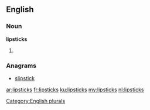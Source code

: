 ==English==

===Noun===
'''lipsticks'''

# {{plural of|[[lipstick]]}}

===Anagrams===
* [[slipstick#English|slipstick]]

[[Category:English plurals]]

[[ar:lipsticks]]
[[fr:lipsticks]]
[[ku:lipsticks]]
[[my:lipsticks]]
[[nl:lipsticks]]